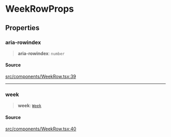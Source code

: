 # WeekRowProps

## Properties

<a id="aria-rowindex" name="aria-rowindex"></a>

### aria-rowindex

> **aria-rowindex**: `number`

#### Source

[src/components/WeekRow.tsx:39](https://github.com/gpbl/react-day-picker/blob/next/src/components/WeekRow.tsx#L39)

***

<a id="week" name="week"></a>

### week

> **week**: [`Week`](/docs/api/next/classes/Week.md)

#### Source

[src/components/WeekRow.tsx:40](https://github.com/gpbl/react-day-picker/blob/next/src/components/WeekRow.tsx#L40)
